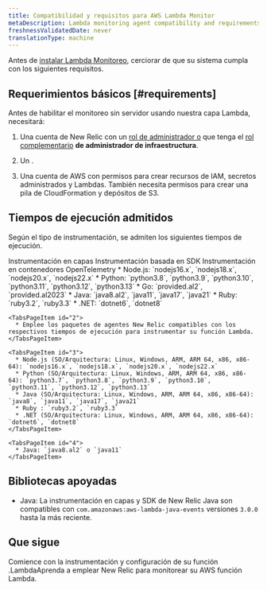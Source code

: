 ```yaml
---
title: Compatibilidad y requisitos para AWS Lambda Monitor
metaDescription: Lambda monitoring agent compatibility and requirements.
freshnessValidatedDate: never
translationType: machine
---
```


Antes de [instalar Lambda Monitoreo](/docs/serverless-function-monitoring/aws-lambda-monitoring/instrument-lambda-function/configure-serverless-aws-monitoring), cerciorar de que su sistema cumpla con los siguientes requisitos.

## Requerimientos básicos [#requirements]

Antes de habilitar el monitoreo sin servidor usando nuestra capa Lambda, necesitará:

1. Una cuenta de New Relic con un [rol de administrador o](/docs/accounts/original-accounts-billing/original-users-roles/users-roles-original-user-model/#roles) que tenga el [rol complementario](/docs/accounts/original-accounts-billing/original-users-roles/users-roles-original-user-model#add-on) **de administrador de infraestructura**.

2. Un <InlinePopover type="userKey" />.

3. Una cuenta de AWS con permisos para crear recursos de IAM, secretos administrados y Lambdas. También necesita permisos para crear una pila de CloudFormation y depósitos de S3.

## Tiempos de ejecución admitidos

Según el tipo de instrumentación, se admiten los siguientes tiempos de ejecución.

<Tabs>
  <TabsBar>
    <TabsBarItem id="1">Instrumentación en capas</TabsBarItem> <TabsBarItem id="2">Instrumentación basada en SDK</TabsBarItem> <TabsBarItem id="3">Instrumentación en contenedores</TabsBarItem> <TabsBarItem id="4">OpenTelemetry</TabsBarItem>
  </TabsBar>

  <TabsPages>
    <TabsPageItem id="1">
      * Node.js: `nodejs16.x`, `nodejs18.x`, `nodejs20.x`, `nodejs22.x`
      * Python: `python3.8`, `python3.9`, `python3.10`, `python3.11`, `python3.12`, `python3.13`
      * Go: `provided.al2`, `provided.al2023`
      * Java: `java8.al2`, `java11`, `java17`, `java21`
      * Ruby: `ruby3.2`, `ruby3.3`
      * .NET: `dotnet6`, `dotnet8`
    </TabsPageItem>

    <TabsPageItem id="2">
      * Emplee los paquetes de agentes New Relic compatibles con los respectivos tiempos de ejecución para instrumentar su función Lambda.
    </TabsPageItem>

    <TabsPageItem id="3">
      * Node.js (SO/Arquitectura: Linux, Windows, ARM, ARM 64, x86, x86-64): `nodejs16.x`, `nodejs18.x`, `nodejs20.x`, `nodejs22.x`
      * Python (SO/Arquitectura: Linux, Windows, ARM, ARM 64, x86, x86-64): `python3.7`, `python3.8`, `python3.9`, `python3.10`, `python3.11`, `python3.12`, `python3.13`
      * Java (SO/Arquitectura: Linux, Windows, ARM, ARM 64, x86, x86-64): `java8`, `java11`, `java17`, `java21`
      * Ruby : `ruby3.2`, `ruby3.3`
      * .NET (SO/Arquitectura: Linux, Windows, ARM, ARM 64, x86, x86-64): `dotnet6`, `dotnet8`
    </TabsPageItem>

    <TabsPageItem id="4">
      * Java: `java8.al2` o `java11`
    </TabsPageItem>
  </TabsPages>
</Tabs>

## Bibliotecas apoyadas

* Java: La instrumentación en capas y SDK de New Relic Java son compatibles con `com.amazonaws:aws-lambda-java-events` versiones `3.0.0` hasta la más reciente.

## Que sigue

<DocTiles>
  <DocTile title="Install and configure Lambda monitoring" path="/docs/serverless-function-monitoring/aws-lambda-monitoring/instrument-lambda-function/configure-serverless-aws-monitoring">Comience con la instrumentación y configuración de su función .Lambda</DocTile><DocTile title="Data and UI" path="/docs/serverless-function-monitoring/aws-lambda-monitoring/ui-data/understand-lambda-monitoring-ui/">Aprenda a emplear New Relic para monitorear su AWS función Lambda.</DocTile>
</DocTiles>